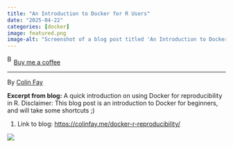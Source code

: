 ```yaml
---
title: "An Introduction to Docker for R Users"
date: "2025-04-22"
categories: [docker]
image: featured.png
image-alt: "Screenshot of a blog post titled 'An Introduction to Docker for R Users' by Colin Fay, featuring an explanation of Docker and its use for R reproducibility, with navigation links on the left sidebar."
---
```


<link href="https://fonts.googleapis.com/css?family=Cookie" rel="stylesheet"><a class="bmc-button" target="_blank" href="https://www.buymeacoffee.com/JoscelinRocha">![Buy me a coffee](https://cdn.buymeacoffee.com/buttons/bmc-new-btn-logo.svg){alt="Buy me a coffee" width="15" height="21"}Buy me a coffee</a>

------------------------------------------------------------------------

By [Colin Fay](https://colinfay.me/docker-r-reproducibility/)

**Excerpt from blog:** A quick introduction on using Docker for reproducibility in R. Disclaimer: This blog post is an introduction to Docker for beginners, and will take some shortcuts ;)

1.  Link to blog: <https://colinfay.me/docker-r-reproducibility/>

![](featured.png)
